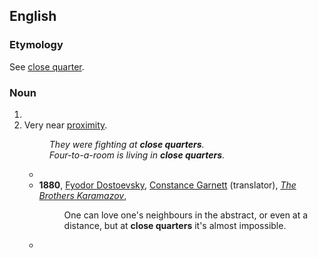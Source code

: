 ==English==

===Etymology===
See [[close quarter]].

===Noun===
{{head|en|noun plural form}}

# {{plural of|close quarter|lang=en}}
# Very near [[proximity]].
#: ''They were fighting at '''close quarters'''.''
#: ''Four-to-a-room is living in '''close quarters'''.''
#* {{quote-text|year=1857|author={{w|Robert Michael Ballantyne}}|title=[[s:The Coral Island/Chapter 9|The Coral Island]]|passage=I was also advised to put on a belt and carry a short cudgel or bludgeon in it, for, as Jack truly remarked, the sling would be of little use if we should chance to come to '''close quarters''' with any wild animal.}}
#* '''1880''', [[w:Fyodor Dostoevsky|Fyodor Dostoevsky]], [[w:Constance Garnett|Constance Garnett]] (translator), ''[[s:The Brothers Karamazov/Book V/Chapter 4|The Brothers Karamazov]]'',
#*: One can love one's neighbours in the abstract, or even at a distance, but at '''close quarters''' it's almost impossible.
#* {{quote-text|year=1913|author={{w|Edgar Rice Burroughs}}|title=[[s:The Cave Girl/Chapter VI|The Cave Girl]]|passage=With a sword and shield he could have let his enemies come to very '''close quarters''' with perfect impunity to himself and then have run them through with infinite ease.}}